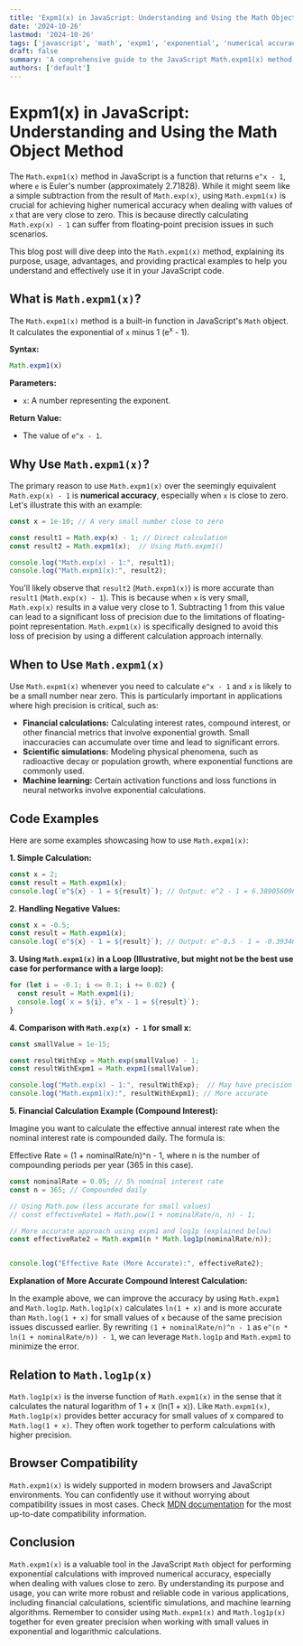 ```yaml
---
title: 'Expm1(x) in JavaScript: Understanding and Using the Math Object Method'
date: '2024-10-26'
lastmod: '2024-10-26'
tags: ['javascript', 'math', 'expm1', 'exponential', 'numerical accuracy', 'floating point']
draft: false
summary: 'A comprehensive guide to the JavaScript Math.expm1(x) method, explaining its purpose, usage, and advantages over directly calculating Math.exp(x) - 1, especially in scenarios requiring high numerical accuracy.'
authors: ['default']
---
```


# Expm1(x) in JavaScript: Understanding and Using the Math Object Method

The `Math.expm1(x)` method in JavaScript is a function that returns `e^x - 1`, where `e` is Euler's number (approximately 2.71828). While it might seem like a simple subtraction from the result of `Math.exp(x)`, using `Math.expm1(x)` is crucial for achieving higher numerical accuracy when dealing with values of `x` that are very close to zero. This is because directly calculating `Math.exp(x) - 1` can suffer from floating-point precision issues in such scenarios.

This blog post will dive deep into the `Math.expm1(x)` method, explaining its purpose, usage, advantages, and providing practical examples to help you understand and effectively use it in your JavaScript code.

## What is `Math.expm1(x)`?

The `Math.expm1(x)` method is a built-in function in JavaScript's `Math` object. It calculates the exponential of `x` minus 1 (e<sup>x</sup> - 1).

**Syntax:**

```javascript
Math.expm1(x)
```

**Parameters:**

*   `x`: A number representing the exponent.

**Return Value:**

*   The value of `e^x - 1`.

## Why Use `Math.expm1(x)`?

The primary reason to use `Math.expm1(x)` over the seemingly equivalent `Math.exp(x) - 1` is **numerical accuracy**, especially when `x` is close to zero.  Let's illustrate this with an example:

```javascript
const x = 1e-10; // A very small number close to zero

const result1 = Math.exp(x) - 1; // Direct calculation
const result2 = Math.expm1(x);  // Using Math.expm1()

console.log("Math.exp(x) - 1:", result1);
console.log("Math.expm1(x):", result2);
```

You'll likely observe that `result2` (`Math.expm1(x)`) is more accurate than `result1` (`Math.exp(x) - 1`).  This is because when `x` is very small, `Math.exp(x)` results in a value very close to 1. Subtracting 1 from this value can lead to a significant loss of precision due to the limitations of floating-point representation. `Math.expm1(x)` is specifically designed to avoid this loss of precision by using a different calculation approach internally.

## When to Use `Math.expm1(x)`

Use `Math.expm1(x)` whenever you need to calculate `e^x - 1` and `x` is likely to be a small number near zero. This is particularly important in applications where high precision is critical, such as:

*   **Financial calculations:**  Calculating interest rates, compound interest, or other financial metrics that involve exponential growth.  Small inaccuracies can accumulate over time and lead to significant errors.
*   **Scientific simulations:** Modeling physical phenomena, such as radioactive decay or population growth, where exponential functions are commonly used.
*   **Machine learning:**  Certain activation functions and loss functions in neural networks involve exponential calculations.

## Code Examples

Here are some examples showcasing how to use `Math.expm1(x)`:

**1. Simple Calculation:**

```javascript
const x = 2;
const result = Math.expm1(x);
console.log(`e^${x} - 1 = ${result}`); // Output: e^2 - 1 = 6.38905609893065
```

**2. Handling Negative Values:**

```javascript
const x = -0.5;
const result = Math.expm1(x);
console.log(`e^${x} - 1 = ${result}`); // Output: e^-0.5 - 1 = -0.3934693402873666
```

**3. Using `Math.expm1(x)` in a Loop (Illustrative, but might not be the best use case for performance with a large loop):**

```javascript
for (let i = -0.1; i <= 0.1; i += 0.02) {
  const result = Math.expm1(i);
  console.log(`x = ${i}, e^x - 1 = ${result}`);
}
```

**4.  Comparison with `Math.exp(x) - 1` for small x:**

```javascript
const smallValue = 1e-15;

const resultWithExp = Math.exp(smallValue) - 1;
const resultWithExpm1 = Math.expm1(smallValue);

console.log("Math.exp(x) - 1:", resultWithExp);  // May have precision issues
console.log("Math.expm1(x):", resultWithExpm1); // More accurate
```

**5.  Financial Calculation Example (Compound Interest):**

Imagine you want to calculate the effective annual interest rate when the nominal interest rate is compounded daily. The formula is:

Effective Rate = (1 + nominalRate/n)^n - 1, where n is the number of compounding periods per year (365 in this case).

```javascript
const nominalRate = 0.05; // 5% nominal interest rate
const n = 365; // Compounded daily

// Using Math.pow (less accurate for small values)
// const effectiveRate1 = Math.pow(1 + nominalRate/n, n) - 1;

// More accurate approach using expm1 and log1p (explained below)
const effectiveRate2 = Math.expm1(n * Math.log1p(nominalRate/n));


console.log("Effective Rate (More Accurate):", effectiveRate2);
```

**Explanation of More Accurate Compound Interest Calculation:**

In the example above, we can improve the accuracy by using `Math.expm1` and `Math.log1p`.  `Math.log1p(x)` calculates `ln(1 + x)` and is more accurate than `Math.log(1 + x)` for small values of `x` because of the same precision issues discussed earlier.  By rewriting `(1 + nominalRate/n)^n - 1` as  `e^(n * ln(1 + nominalRate/n)) - 1`, we can leverage `Math.log1p` and `Math.expm1` to minimize the error.

## Relation to `Math.log1p(x)`

`Math.log1p(x)` is the inverse function of `Math.expm1(x)` in the sense that it calculates the natural logarithm of 1 + x (ln(1 + x)).  Like `Math.expm1(x)`, `Math.log1p(x)` provides better accuracy for small values of x compared to `Math.log(1 + x)`.  They often work together to perform calculations with higher precision.

## Browser Compatibility

`Math.expm1(x)` is widely supported in modern browsers and JavaScript environments. You can confidently use it without worrying about compatibility issues in most cases.  Check [MDN documentation](https://developer.mozilla.org/en-US/docs/Web/JavaScript/Reference/Global_Objects/Math/expm1) for the most up-to-date compatibility information.

## Conclusion

`Math.expm1(x)` is a valuable tool in the JavaScript `Math` object for performing exponential calculations with improved numerical accuracy, especially when dealing with values close to zero.  By understanding its purpose and usage, you can write more robust and reliable code in various applications, including financial calculations, scientific simulations, and machine learning algorithms.  Remember to consider using `Math.expm1(x)` and `Math.log1p(x)` together for even greater precision when working with small values in exponential and logarithmic calculations.